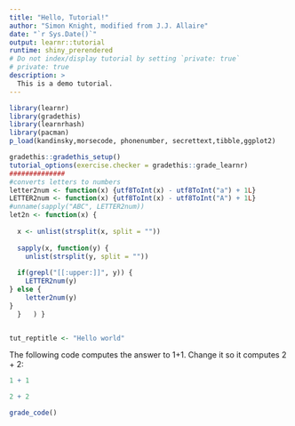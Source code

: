 ```yaml
---
title: "Hello, Tutorial!"
author: "Simon Knight, modified from J.J. Allaire"
date: "`r Sys.Date()`"
output: learnr::tutorial
runtime: shiny_prerendered
# Do not index/display tutorial by setting `private: true`
# private: true
description: >
  This is a demo tutorial.
---
```


```r
library(learnr)
library(gradethis)
library(learnrhash)
library(pacman)
p_load(kandinsky,morsecode, phonenumber, secrettext,tibble,ggplot2)

gradethis::gradethis_setup()
tutorial_options(exercise.checker = gradethis::grade_learnr)
##############
#converts letters to numbers
letter2num <- function(x) {utf8ToInt(x) - utf8ToInt("a") + 1L}
LETTER2num <- function(x) {utf8ToInt(x) - utf8ToInt("A") + 1L}
#unname(sapply("ABC", LETTER2num))
let2n <- function(x) { 
  
  x <- unlist(strsplit(x, split = ""))
  
  sapply(x, function(y) { 
    unlist(strsplit(y, split = ""))
  
  if(grepl("[[:upper:]]", y)) {
    LETTER2num(y)
} else {
    letter2num(y)
}
  }   ) }


tut_reptitle <- "Hello world"
```

The following code computes the answer to 1+1. Change it so it computes 2 + 2:

```r
1 + 1
```

```r
2 + 2
```

```r
grade_code()
```


